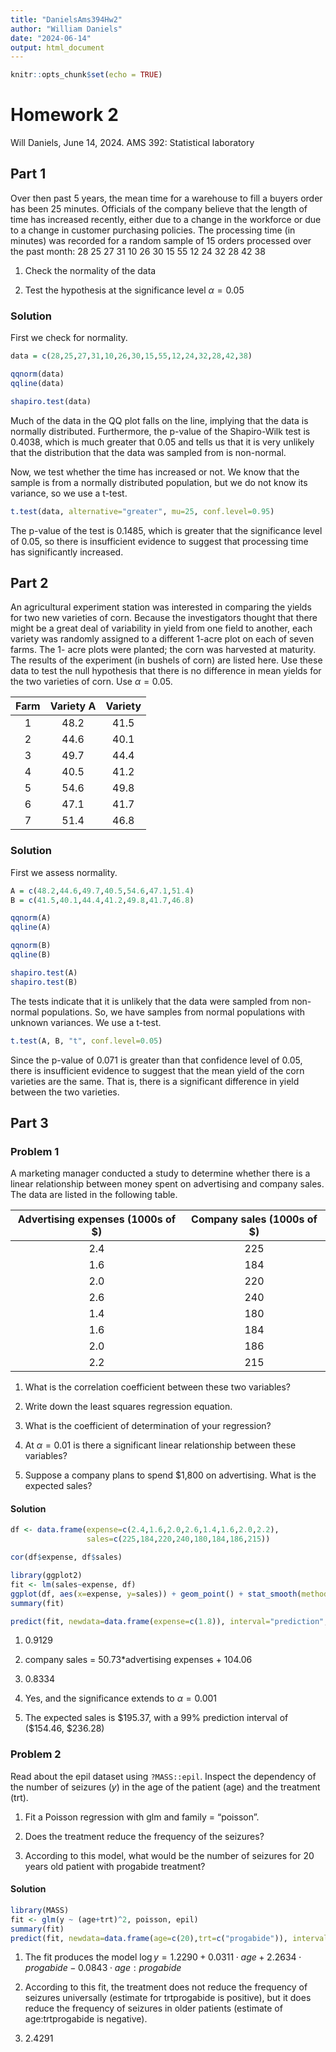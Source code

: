 ```yaml
---
title: "DanielsAms394Hw2"
author: "William Daniels"
date: "2024-06-14"
output: html_document
---
```


```r
knitr::opts_chunk$set(echo = TRUE)
```

# Homework 2

Will Daniels, June 14, 2024. AMS 392: Statistical laboratory

## Part 1

Over then past 5 years, the mean time for a warehouse to fill a buyers order has been 25 minutes. Officials of the company believe that the length of time has increased recently, either due to a change in the workforce or due to a change in customer purchasing policies. The processing time (in minutes) was recorded for a random sample of 15 orders processed over the past month: 28 25 27 31 10 26 30 15 55 12 24 32 28 42 38

1.  Check the normality of the data

2.  Test the hypothesis at the significance level $\alpha = 0.05$

### Solution

First we check for normality.

```r
data = c(28,25,27,31,10,26,30,15,55,12,24,32,28,42,38)

qqnorm(data)
qqline(data)

shapiro.test(data)
```

Much of the data in the QQ plot falls on the line, implying that the data is normally distributed. Furthermore, the p-value of the Shapiro-Wilk test is 0.4038, which is much greater that 0.05 and tells us that it is very unlikely that the distribution that the data was sampled from is non-normal.

Now, we test whether the time has increased or not. We know that the sample is from a normally distributed population, but we do not know its variance, so we use a t-test.

```r
t.test(data, alternative="greater", mu=25, conf.level=0.95)
```

The p-value of the test is 0.1485, which is greater that the significance level of 0.05, so there is insufficient evidence to suggest that processing time has significantly increased.

## Part 2

An agricultural experiment station was interested in comparing the yields for two new varieties of corn. Because the investigators thought that there might be a great deal of variability in yield from one field to another, each variety was randomly assigned to a different 1-acre plot on each of seven farms. The 1- acre plots were planted; the corn was harvested at maturity. The results of the experiment (in bushels of corn) are listed here. Use these data to test the null hypothesis that there is no difference in mean yields for the two varieties of corn. Use $\alpha=0.05$.

| Farm | Variety A | Variety |
|:----:|:---------:|:-------:|
|  1   |   48.2    |  41.5   |
|  2   |   44.6    |  40.1   |
|  3   |   49.7    |  44.4   |
|  4   |   40.5    |  41.2   |
|  5   |   54.6    |  49.8   |
|  6   |   47.1    |  41.7   |
|  7   |   51.4    |  46.8   |

### Solution

First we assess normality.

```r
A = c(48.2,44.6,49.7,40.5,54.6,47.1,51.4)
B = c(41.5,40.1,44.4,41.2,49.8,41.7,46.8)

qqnorm(A)
qqline(A)

qqnorm(B)
qqline(B)

shapiro.test(A)
shapiro.test(B)
```

The tests indicate that it is unlikely that the data were sampled from non-normal populations. So, we have samples from normal populations with unknown variances. We use a t-test.

```r
t.test(A, B, "t", conf.level=0.05)
```

Since the p-value of 0.071 is greater than that confidence level of 0.05, there is insufficient evidence to suggest that the mean yield of the corn varieties are the same. That is, there is a significant difference in yield between the two varieties.

## Part 3

### Problem 1

A marketing manager conducted a study to determine whether there is a linear relationship between money spent on advertising and company sales. The data are listed in the following table.

| Advertising expenses (1000s of \$) | Company sales (1000s of \$) |
|:----------------------------------:|:---------------------------:|
|                2.4                 |             225             |
|                1.6                 |             184             |
|                2.0                 |             220             |
|                2.6                 |             240             |
|                1.4                 |             180             |
|                1.6                 |             184             |
|                2.0                 |             186             |
|                2.2                 |             215             |

1.  What is the correlation coefficient between these two variables?

2.  Write down the least squares regression equation.

3.  What is the coefficient of determination of your regression?

4.  At $\alpha = 0.01$ is there a significant linear relationship between these variables?

5.  Suppose a company plans to spend \$1,800 on advertising. What is the expected sales?

#### Solution

```r
df <- data.frame(expense=c(2.4,1.6,2.0,2.6,1.4,1.6,2.0,2.2),
                 sales=c(225,184,220,240,180,184,186,215))

cor(df$expense, df$sales)

library(ggplot2)
fit <- lm(sales~expense, df)
ggplot(df, aes(x=expense, y=sales)) + geom_point() + stat_smooth(method="lm", col="red")
summary(fit)

predict(fit, newdata=data.frame(expense=c(1.8)), interval="prediction", level=0.99)
```

1.  0.9129

2.  company sales = 50.73\*advertising expenses + 104.06

3.  0.8334

4.  Yes, and the significance extends to $\alpha = 0.001$

5.  The expected sales is \$195.37, with a 99% prediction interval of (\$154.46, \$236.28)

### Problem 2

Read about the epil dataset using `?MASS::epil`. Inspect the dependency of the number of seizures ($y$) in the age of the patient (age) and the treatment (trt).

1.  Fit a Poisson regression with glm and family = "poisson".

2.  Does the treatment reduce the frequency of the seizures?

3.  According to this model, what would be the number of seizures for 20 years old patient with progabide treatment?

#### Solution

```r
library(MASS)
fit <- glm(y ~ (age+trt)^2, poisson, epil)
summary(fit)
predict(fit, newdata=data.frame(age=c(20),trt=c("progabide")), interval="prediction", level=0.95)
```

1.  The fit produces the model $\log y = 1.2290 + 0.0311 \cdot age + 2.2634 \cdot progabide - 0.0843 \cdot age:progabide$

2.  According to this fit, the treatment does not reduce the frequency of seizures universally (estimate for trtprogabide is positive), but it does reduce the frequency of seizures in older patients (estimate of age:trtprogabide is negative).

3.  2.4291
